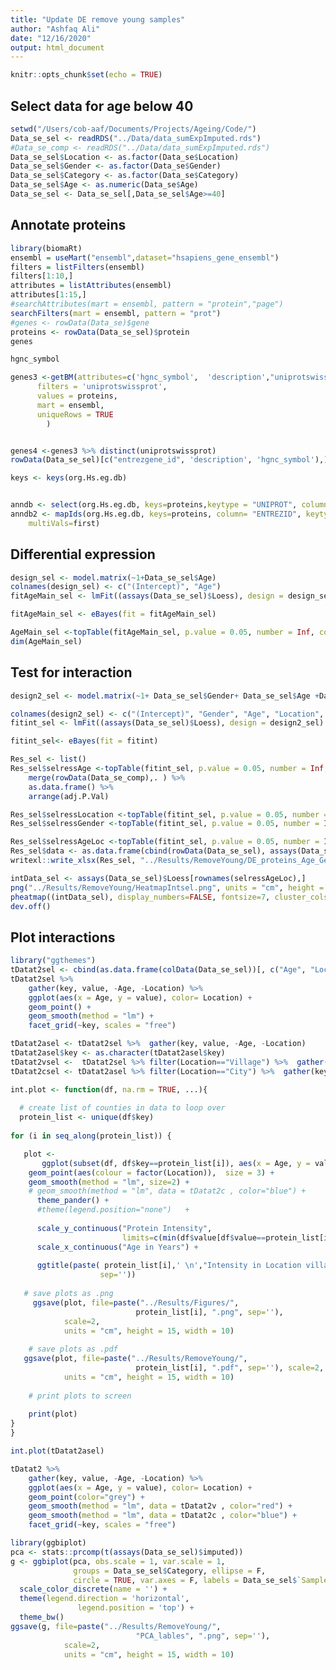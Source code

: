 ```yaml
---
title: "Update DE remove young samples"
author: "Ashfaq Ali"
date: "12/16/2020"
output: html_document
---
```


```r
knitr::opts_chunk$set(echo = TRUE)
```

## Select data for age below 40

```r
setwd("/Users/cob-aaf/Documents/Projects/Ageing/Code/")
Data_se_sel <- readRDS("../Data/data_sumExpImputed.rds")
#Data_se_comp <- readRDS("../Data/data_sumExpImputed.rds")
Data_se_sel$Location <- as.factor(Data_se$Location)
Data_se_sel$Gender <- as.factor(Data_se$Gender)
Data_se_sel$Category <- as.factor(Data_se$Category)
Data_se_sel$Age <- as.numeric(Data_se$Age)
Data_se_sel <- Data_se_sel[,Data_se_sel$Age>=40]
```

## Annotate proteins

```r
library(biomaRt)
ensembl = useMart("ensembl",dataset="hsapiens_gene_ensembl")
filters = listFilters(ensembl)
filters[1:10,]
attributes = listAttributes(ensembl)
attributes[1:15,]
#searchAttributes(mart = ensembl, pattern = "protein","page")
searchFilters(mart = ensembl, pattern = "prot")
#genes <- rowData(Data_se)$gene
proteins <- rowData(Data_se_sel)$protein
genes

hgnc_symbol

genes3 <-getBM(attributes=c('hgnc_symbol',  'description',"uniprotswissprot", "entrezgene_id"), 
      filters = 'uniprotswissprot', 
      values = proteins, 
      mart = ensembl,
      uniqueRows = TRUE
        )


genes4 <-genes3 %>% distinct(uniprotswissprot)
rowData(Data_se_sel)[c("entrezgene_id", 'description', 'hgnc_symbol'),]<- genes3[rownames(Data_se_sel)  %in% genes3$uniprotswissprot , c("entrezgene_id", 'description', 'hgnc_symbol')]

keys <- keys(org.Hs.eg.db)


anndb <- select(org.Hs.eg.db, keys=proteins,keytype = "UNIPROT", columns = c("SYMBOL", "UNIPROT", "ENTREZID"),  multiVals="CharacterList")
anndb2 <- mapIds(org.Hs.eg.db, keys=proteins, column= "ENTREZID", keytype='UNIPROT', 
    multiVals=first)
```
## Differential expression

```r
design_sel <- model.matrix(~1+Data_se_sel$Age)
colnames(design_sel) <- c("(Intercept)", "Age")
fitAgeMain_sel <- lmFit((assays(Data_se_sel)$Loess), design = design_sel)

fitAgeMain_sel <- eBayes(fit = fitAgeMain_sel)

AgeMain_sel <-topTable(fitAgeMain_sel, p.value = 0.05, number = Inf, coef = "Age") 
dim(AgeMain_sel)
```

## Test for interaction

```r
design2_sel <- model.matrix(~1+ Data_se_sel$Gender+ Data_se_sel$Age +Data_se_sel$Location + Data_se_sel$Age*Data_se_sel$Location )

colnames(design2_sel) <- c("(Intercept)", "Gender", "Age", "Location", "AgeLocInt")
fitint_sel <- lmFit((assays(Data_se_sel)$Loess), design = design2_sel)

fitint_sel<- eBayes(fit = fitint)

Res_sel <- list()
Res_sel$selressAge <-topTable(fitint_sel, p.value = 0.05, number = Inf, coef = "Age") %>% rownames_to_column(var = "protein") %>%
    merge(rowData(Data_se_comp),. ) %>% 
    as.data.frame() %>%  
    arrange(adj.P.Val)

Res_sel$selressLocation <-topTable(fitint_sel, p.value = 0.05, number = Inf, coef = "Location") %>% rownames_to_column(var = "protein") %>% merge(rowData(Data_se_comp),. ) %>% as.data.frame() %>%  arrange(adj.P.Val)
Res_sel$selressGender <-topTable(fitint_sel, p.value = 0.05, number = Inf, coef = "Gender") %>% rownames_to_column(var = "protein") %>% merge(rowData(Data_se_comp),. ) %>% as.data.frame() %>%  arrange(adj.P.Val)

Res_sel$selressAgeLoc <-topTable(fitint_sel, p.value = 0.05, number = Inf, coef = "AgeLocInt") %>% rownames_to_column(var = "protein") %>% merge(rowData(Data_se_comp),. ) %>% as.data.frame() %>%  arrange(adj.P.Val)
Res_sel$data <- as.data.frame(cbind(rowData(Data_se_sel), assays(Data_se_sel)$Loess))
writexl::write_xlsx(Res_sel, "../Results/RemoveYoung/DE_proteins_Age_Gender_Location_Int_annotated_remove_young.xlsx")


```


```r

intData_sel <- assays(Data_se_sel)$Loess[rownames(selressAgeLoc),]
png("../Results/RemoveYoung/HeatmapIntsel.png", units = "cm", height = 30, width = 30,res = 300)
pheatmap((intData_sel), display_numbers=FALSE, fontsize=7, cluster_cols=FALSE, cluster_rows = TRUE, scale = "row")
dev.off()
```


## Plot interactions

```r
library("ggthemes")
tDatat2sel <- cbind(as.data.frame(colData(Data_se_sel))[, c("Age", "Location")],t(intData_sel))
tDatat2sel %>% 
    gather(key, value, -Age, -Location) %>% 
    ggplot(aes(x = Age, y = value), color= Location) +
    geom_point() +
    geom_smooth(method = "lm") +
    facet_grid(~key, scales = "free")

tDatat2asel <- tDatat2sel %>%  gather(key, value, -Age, -Location)
tDatat2asel$key <- as.character(tDatat2asel$key)
tDatat2vsel <-  tDatat2sel %>% filter(Location=="Village") %>%  gather(key, value, -Age, -Location)
tDatat2csel <- tDatat2asel %>% filter(Location=="City") %>%  gather(key, value, -Age, -Location)

int.plot <- function(df, na.rm = TRUE, ...){
  
  # create list of counties in data to loop over 
  protein_list <- unique(df$key)
  
for (i in seq_along(protein_list)) { 

   plot <- 
       ggplot(subset(df, df$key==protein_list[i]), aes(x = Age, y = value, colour= Location)) +
    geom_point(aes(colour = factor(Location)),  size = 3) +
    geom_smooth(method = "lm", size=2) +
    # geom_smooth(method = "lm", data = tDatat2c , color="blue") + 
      theme_pander() +
      #theme(legend.position="none")   + 
      
      scale_y_continuous("Protein Intensity", 
                         limits=c(min(df$value[df$value==protein_list[i]]), max(df$value[df$value==protein_list[i]]))) +
      scale_x_continuous("Age in Years") +
      
      ggtitle(paste( protein_list[i],' \n',"Intensity in Location village and city" ,
                    sep=''))
    
   # save plots as .png
     ggsave(plot, file=paste("../Results/Figures/",
                            protein_list[i], ".png", sep=''), 
            scale=2,
            units = "cm", height = 15, width = 10)
   
    # save plots as .pdf
   ggsave(plot, file=paste("../Results/RemoveYoung/",
                            protein_list[i], ".pdf", sep=''), scale=2,
            units = "cm", height = 15, width = 10)
    
    # print plots to screen
   
    print(plot)
}
}

int.plot(tDatat2asel)
```


```r
tDatat2 %>% 
    gather(key, value, -Age, -Location) %>% 
    ggplot(aes(x = Age, y = value), color= Location) +
    geom_point(color="grey") +
    geom_smooth(method = "lm", data = tDatat2v , color="red") +
    geom_smooth(method = "lm", data = tDatat2c , color="blue") +
    facet_grid(~key, scales = "free")
```

```r
library(ggbiplot)
pca <- stats::prcomp(t(assays(Data_se_sel)$imputed))
g <- ggbiplot(pca, obs.scale = 1, var.scale = 1, 
              groups = Data_se_sel$Category, ellipse = F, 
              circle = TRUE, var.axes = F, labels = Data_se_sel$`Sample number`) + 
  scale_color_discrete(name = '') + 
  theme(legend.direction = 'horizontal', 
               legend.position = 'top') + 
  theme_bw()
ggsave(g, file=paste("../Results/RemoveYoung/",
                            "PCA_lables", ".png", sep=''), 
            scale=2,
            units = "cm", height = 15, width = 10)


```

